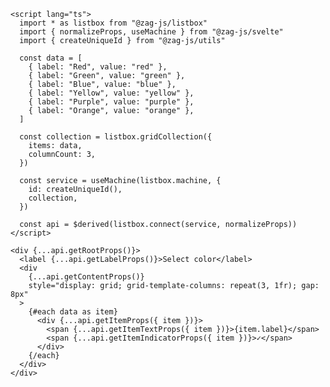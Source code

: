 ```svelte
<script lang="ts">
  import * as listbox from "@zag-js/listbox"
  import { normalizeProps, useMachine } from "@zag-js/svelte"
  import { createUniqueId } from "@zag-js/utils"

  const data = [
    { label: "Red", value: "red" },
    { label: "Green", value: "green" },
    { label: "Blue", value: "blue" },
    { label: "Yellow", value: "yellow" },
    { label: "Purple", value: "purple" },
    { label: "Orange", value: "orange" },
  ]

  const collection = listbox.gridCollection({
    items: data,
    columnCount: 3,
  })

  const service = useMachine(listbox.machine, {
    id: createUniqueId(),
    collection,
  })

  const api = $derived(listbox.connect(service, normalizeProps))
</script>

<div {...api.getRootProps()}>
  <label {...api.getLabelProps()}>Select color</label>
  <div
    {...api.getContentProps()}
    style="display: grid; grid-template-columns: repeat(3, 1fr); gap: 8px"
  >
    {#each data as item}
      <div {...api.getItemProps({ item })}>
        <span {...api.getItemTextProps({ item })}>{item.label}</span>
        <span {...api.getItemIndicatorProps({ item })}>✓</span>
      </div>
    {/each}
  </div>
</div>
```

